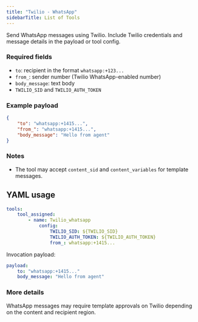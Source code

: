 ```yaml
---
title: "Twilio - WhatsApp"
sidebarTitle: List of Tools
---
```


Send WhatsApp messages using Twilio. Include Twilio credentials and message details in the payload or tool config.

### Required fields

- `to`: recipient in the format `whatsapp:+123...`
- `from_`: sender number (Twilio WhatsApp-enabled number)
- `body_message`: text body
- `TWILIO_SID` and `TWILIO_AUTH_TOKEN`

### Example payload

```json
{
	"to": "whatsapp:+1415...",
	"from_": "whatsapp:+1415...",
	"body_message": "Hello from agent"
}
```

### Notes

- The tool may accept `content_sid` and `content_variables` for template messages.

## YAML usage

```yaml
tools:
	tool_assigned:
		- name: Twilio_whatsapp
			config:
				TWILIO_SID: ${TWILIO_SID}
				TWILIO_AUTH_TOKEN: ${TWILIO_AUTH_TOKEN}
				from_: whatsapp:+1415...
```

Invocation payload:

```yaml
payload:
	to: "whatsapp:+1415..."
	body_message: "Hello from agent"
```

### More details

WhatsApp messages may require template approvals on Twilio depending on the content and recipient region.

